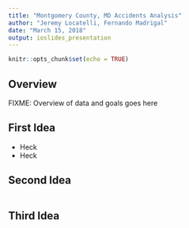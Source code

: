 ---
title: "Montgomery County, MD Accidents Analysis"
author: "Jeremy Locatelli, Fernando Madrigal"
date: "March 15, 2018"
output: ioslides_presentation
---

```{r setup, include=FALSE}
knitr::opts_chunk$set(echo = TRUE)
```

## Overview
FIXME: Overview of data and goals goes here


## First Idea

- Heck
- Heck


## Second Idea

```{r echo = TRUE}

```

## Third Idea

```{r }

```

